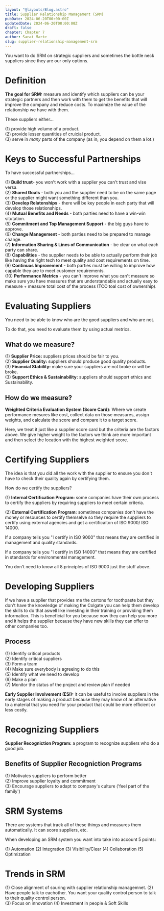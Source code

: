 ```yaml
---
layout: "@layouts/Blog.astro"
title: Supplier Relationship Management (SRM)
pubDate: 2024-06-20T00:00:00Z
updatedDate: 2024-06-20T00:00:00Z
draft: false
chapter: Chapter 7
author: Sarai Marte
slug: supplier-relationship-management-srm
---
```



You want to do SRM on strategic suppliers and sometimes the bottle neck suppliers since they are our only options.

# Definition

**The goal for SRM:** measure and identify which suppliers can be your strategic partners and then work with them to get the benefits that will improve the company and reduce costs. To maximize the value of the relationship we have with them.

These suppliers either...

(1) provide high volume of a product.  
(2) provide lesser quantities of cruicial product.  
(3) serve in _many_ parts of the company (as in, you depend on them a lot.)

# Keys to Successful Partnerships

To have successful partnerships...

(1) **Build trust**- you won't work with a supplier you can't trust and vise versa.  
(2) **Shared Goals** - both you and the supplier need to be on the same page or the supplier might want something different than you.  
(3) **Develop Relatonships** - there will be key people in each party that will develop those relationships.  
(4) **Mutual Benefits and Needs** - both parties need to have a win-win situtation.  
(5) **Commitment and Top Management Support** - the big guys have to approve.  
(6) **Change Management** - both parties need to be prepared to manage change.  
(7) **Information Sharing & Lines of Communication** - be clear on what each party can share.  
(8) **Capabilities** - the supplier needs to be able to actually perform their job like having the right tech to meet quality and cost requirements on time.  
(9) **Continuos Improvement** - both parties must be willing to improve how capable they are to meet customer requirements.  
(10) **Performance Metrics** - you can't improve what you can't measure so make sure you have measures that are understandable and actually easy to measure + measure total cost of the process (TCO toal cost of ownership).

# Evaluating Suppliers

You need to be able to know who are the good suppliers and who are not.

To do that, you need to evaluate them by using actual metrics.

## What do we measure?

(1) **Supplier Price:** suppliers prices should be fair to you.  
(2) **Supplier Quality:** suppliers should produce good quality products.  
(3) **Financial Stability:** make sure your suppliers are not broke or will be broke.  
(3) **Support Ethics & Sustainability:** suppliers should support ethics and Sustainability.

## How do we measure?

**Weighted Criteria Evaluation System (Score Card):** Where we create performance mesures like cost, collect data on those measures, assign weights, and calculate the score and compare it to a target score.

Here, we treat it just like a supplier score card but the criteria are the factors above. We give higher weight to the factors we think are more important and then select the location with the highest weighted score.

# Certifying Suppliers

The idea is that you did all the work with the supplier to ensure you don't have to check their quality again by certifying them.

How do we certify the suppliers?

(1) **Internal Certification Program:** some companies have their own process to certify the suppliers by requiring suppliers to meet certain criteria.

(2) **External Certification Program:** sometimes companies don't have the money or resources to certify themselve so they require the suppliers to certify using external agencies and get a certificaiton of ISO 9000/ ISO 14000.

If a company tells you "I certify in ISO 9000" that means they are certified in management and quality standards.

If a company tells you "I certify in ISO 14000" that means they are certified in standards for environmental management.

<Note>

You don't need to know all 8 principles of ISO 9000 just the stuff above.

</Note>

# Developing Suppliers

If we have a supplier that provides me the cartons for toothpaste but they don't have the knowledge of making the Colgate you can help them develop the skills to do that aswell like investing in their training or providing them information. This is beneficial for you because now they can help you more and it helps the supplier because they have new skills they can offer to other companies too.

## Process

(1) Identify critical products  
(2) Identify critical suppliers  
(3) Form a team  
(4) Make sure everybody is agreeing to do this  
(5) Identify what we need to develop  
(6) Make a plan  
(7) Monitor the status of the project and review plan if needed

**Early Supplier Involvement (ESI):** It can be useful to involve suppliers in the early stages of making a product because they may know of an alternative to a material that you need for your product that could be more efficient or less costly.

# Recognizing Suppliers

**Supplier Recogniction Program:** a program to recognize suppliers who do a good job.

## Benefits of Supplier Recogniction Programs

(1) Motivates suppliers to perform better  
(2) Improve supplier loyalty and commitment  
(3) Encourage suppliers to adapt to company's culture ('feel part of the family')

# SRM Systems

There are systems that track all of these things and measures them automatically. It can score suppliers, etc.

When developing an SRM system you want into take into account 5 points:

(1) Automation
(2) Integration
(3) Visibility/Clear
(4) Collaboration
(5) Optimization

# Trends in SRM

(1) Close alignment of souring with supplier relationship managemnet.
(2) Have people talk to eachother. You want your quality control person to talk to their quality control person.  
(3) Focus on innovation
(4) Investment in people & Soft Skills
